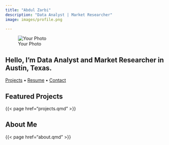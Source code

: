 ```yaml
---
title: "Abdul Zarbi"
description: "Data Analyst | Market Researcher"
image: images/profile.png

---
```



::: {.grid}
::: {.g-col-4}
![Your Photo](images/profile.png){.rounded .shadow}
:::

::: {.g-col-8}
# Hello, I'm Data Analyst and Market Researcher in Austin, Texas.

[Projects](#projects) • [Resume](#resume) • [Contact](#contact)
:::
:::

## Featured Projects

{{< page href="projects.qmd" >}}

## About Me

{{< page href="about.qmd" >}}